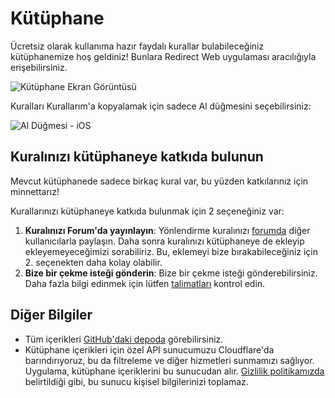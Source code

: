 # Kütüphane

Ücretsiz olarak kullanıma hazır faydalı kurallar bulabileceğiniz kütüphanemize hoş geldiniz! Bunlara Redirect Web uygulaması aracılığıyla erişebilirsiniz.

![Kütüphane Ekran Görüntüsü](/img/library-screenshot.webp)

Kuralları Kurallarım'a kopyalamak için sadece Al düğmesini seçebilirsiniz:

![Al Düğmesi - iOS](/img/library-get-button-ios.gif)

## Kuralınızı kütüphaneye katkıda bulunun

Mevcut kütüphanede sadece birkaç kural var, bu yüzden katkılarınız için minnettarız!

Kurallarınızı kütüphaneye katkıda bulunmak için 2 seçeneğiniz var:

1. **Kuralınızı Forum'da yayınlayın**: Yönlendirme kuralınızı [forumda](https://github.com/mshibanami/redirect-web/discussions/categories/redirect-rules) diğer kullanıcılarla paylaşın. Daha sonra kuralınızı kütüphaneye de ekleyip ekleyemeyeceğimizi sorabiliriz. Bu, eklemeyi bize bırakabileceğiniz için 2. seçenekten daha kolay olabilir.
2. **Bize bir çekme isteği gönderin**: Bize bir çekme isteği gönderebilirsiniz. Daha fazla bilgi edinmek için lütfen [talimatları](https://github.com/mshibanami/redirect-web/tree/main/library) kontrol edin.

## Diğer Bilgiler

- Tüm içerikleri [GitHub'daki depoda](https://github.com/mshibanami/redirect-web/tree/main/library) görebilirsiniz.
- Kütüphane içerikleri için özel API sunucumuzu Cloudflare'da barındırıyoruz, bu da filtreleme ve diğer hizmetleri sunmamızı sağlıyor. Uygulama, kütüphane içeriklerini bu sunucudan alır. [Gizlilik politikamızda](privacy-policy.mdx) belirtildiği gibi, bu sunucu kişisel bilgilerinizi toplamaz.
